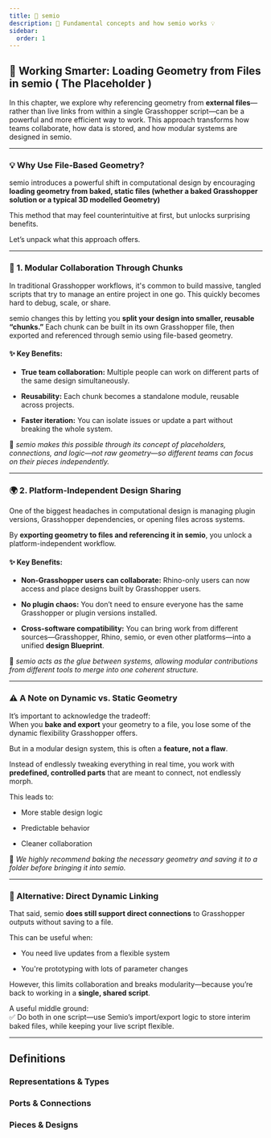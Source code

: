 ```yaml
---
title: 🧩 semio
description: 📖 Fundamental concepts and how semio works 💡
sidebar:
  order: 1
---
```

## **📁 Working Smarter: Loading Geometry from Files in semio ( The Placeholder )**

In this chapter, we explore why referencing geometry from **external files**—rather than live links from within a single Grasshopper script—can be a powerful and more efficient way to work. This approach transforms how teams collaborate, how data is stored, and how modular systems are designed in semio.

---

### **💡 Why Use File-Based Geometry?**

semio introduces a powerful shift in computational design by encouraging **loading geometry from baked, static files (whether a baked Grasshopper solution or a typical 3D modelled Geometry)**

This method that may feel counterintuitive at first, but unlocks surprising benefits.

Let’s unpack what this approach offers.

---

### **🔀 1\. Modular Collaboration Through Chunks**

In traditional Grasshopper workflows, it's common to build massive, tangled scripts that try to manage an entire project in one go. This quickly becomes hard to debug, scale, or share.

semio changes this by letting you **split your design into smaller, reusable “chunks.”** Each chunk can be built in its own Grasshopper file, then exported and referenced through semio using file-based geometry.

#### **✨ Key Benefits:**

- **True team collaboration:** Multiple people can work on different parts of the same design simultaneously.

- **Reusability:** Each chunk becomes a standalone module, reusable across projects.

- **Faster iteration:** You can isolate issues or update a part without breaking the whole system.

🧱 _semio makes this possible through its concept of placeholders, connections, and logic—not raw geometry—so different teams can focus on their pieces independently._

---

### **🌍 2\. Platform-Independent Design Sharing**

One of the biggest headaches in computational design is managing plugin versions, Grasshopper dependencies, or opening files across systems.

By **exporting geometry to files and referencing it in semio**, you unlock a platform-independent workflow.

#### **✨ Key Benefits:**

- **Non-Grasshopper users can collaborate:** Rhino-only users can now access and place designs built by Grasshopper users.

- **No plugin chaos:** You don’t need to ensure everyone has the same Grasshopper or plugin versions installed.

- **Cross-software compatibility:** You can bring work from different sources—Grasshopper, Rhino, semio, or even other platforms—into a unified **design Blueprint**.

🧠 _semio acts as the glue between systems, allowing modular contributions from different tools to merge into one coherent structure._

---

### **⚠️ A Note on Dynamic vs. Static Geometry**

It’s important to acknowledge the tradeoff:  
 When you **bake and export** your geometry to a file, you lose some of the dynamic flexibility Grasshopper offers.

But in a modular design system, this is often a **feature, not a flaw**.

Instead of endlessly tweaking everything in real time, you work with **predefined, controlled parts** that are meant to connect, not endlessly morph.

This leads to:

- More stable design logic

- Predictable behavior

- Cleaner collaboration

📌 _We highly recommend baking the necessary geometry and saving it to a folder before bringing it into semio._

---

### **🔄 Alternative: Direct Dynamic Linking**

That said, semio **does still support direct connections** to Grasshopper outputs without saving to a file.

This can be useful when:

- You need live updates from a flexible system

- You're prototyping with lots of parameter changes

However, this limits collaboration and breaks modularity—because you’re back to working in a **single, shared script**.

A useful middle ground:  
 ✅ Do both in one script—use Semio’s import/export logic to store interim baked files, while keeping your live script flexible.

---
## Definitions

### Representations & Types

### Ports & Connections

### Pieces & Designs
